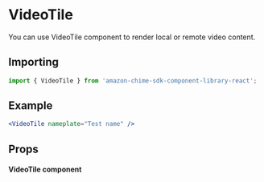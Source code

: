 

<Meta of={VideoTileStories} />

# VideoTile

You can use VideoTile component to render local or remote video content.

## Importing

```javascript
import { VideoTile } from 'amazon-chime-sdk-component-library-react';
```

## Example

<ThemeProvider theme={lightTheme}>
  <GlobalStyles />
  <Canvas>
    <div style={{ height: '15rem', width: '25rem', margin: '2rem auto' }}>
      <VideoTile nameplate="Test name" />
    </div>
  </Canvas>
</ThemeProvider>

```jsx
<VideoTile nameplate="Test name" />
```

## Props

#### VideoTile component

<ArgTypes of={VideoTile} />
